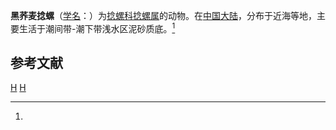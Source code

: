 {{Speciesbox
| taxon = Acteon secale
| binomial_authority = (Gould, 1859)<ref name='id10501'>{{cite web| url =http://www.bioinfo.cn/db05/BjdwSpecies.php?action=view&id=10501| title =黑荞麦捻螺| work =《中国动物物种编目数据库》| publisher =中国科学院微生物研究所| author =中国科学院动物研究所| accessdate =2009-04-28| deadurl =yes| archiveurl =https://web.archive.org/web/20160305015320/http://www.bioinfo.cn/db05/BjdwSpecies.php?action=view&id=10501| archivedate =2016-03-05}}</ref>
}}

'''黑荞麦捻螺'''（[[学名|学名]]：{{lang|la|''Acteon secale''}}）为[[捻螺科|捻螺科]][[捻螺属|捻螺属]]的动物。在[[中国大陆|中国大陆]]，分布于近海等地，主要生活于潮间带-潮下带浅水区泥砂质底。<ref name='id10501'/>

== 参考文献 ==
{{reflist}}

{{taxonbar}}
[[Category:_1859年描述的动物|H]]
[[Category:捻螺属|H]]